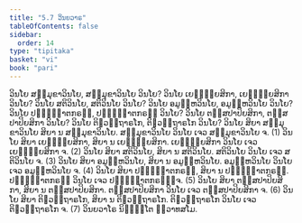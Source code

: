 ```yaml
---
title: "5.7 ວິນຍວາຣ"
tableOfContents: false
sidebar:
  order: 14
type: "tipitaka"
basket: "vi"
book: "pari"
---
```



<DynamicBreadcrumb />

<Division number="302" book="pari">

<Paragraph number="1288" book="pari">
ວິນໂຍ ສມ຺ມຸຂາວິນໂຍ, ສມ຺ມຸຂາວິນໂຍ ວິນໂຍ? ວິນໂຍ ເຍຠຸຍ຺ຍສິກາ, ເຍຠຸຍ຺ຍສິກາ ວິນໂຍ? ວິນໂຍ ສຕິວິນໂຍ, ສຕິວິນໂຍ ວິນໂຍ? ວິນໂຍ ອມູຬ຺ຫວິນໂຍ, ອມູຬ຺ຫວິນໂຍ ວິນໂຍ? ວິນໂຍ ປຏິຎ຺ຎາຕກຣຓໍ, ປຏິຎ຺ຎາຕກຣຓໍ ວິນໂຍ? ວິນໂຍ ຕສ຺ສປາປິຍສິກາ, ຕສ຺ສປາປິຍສິກາ ວິນໂຍ? ວິນໂຍ ຕິຓວຕ຺ຖາຣໂກ, ຕິຓວຕ຺ຖາຣໂກ ວິນໂຍ?
</Paragraph>

<Paragraph number="1289" book="pari">
ວິນໂຍ ສິຍາ ສມ຺ມຸຂາວິນໂຍ ສິຍາ ນ ສມ຺ມຸຂາວິນໂຍ. ສມ຺ມຸຂາວິນໂຍ ວິນໂຍ ເຈວ ສມ຺ມຸຂາວິນໂຍ ຈ. (1)
</Paragraph>

<Paragraph number="1290" book="pari">
ວິນໂຍ ສິຍາ ເຍຠຸຍ຺ຍສິກາ, ສິຍາ ນ ເຍຠຸຍ຺ຍສິກາ. ເຍຠຸຍ຺ຍສິກາ ວິນໂຍ ເຈວ ເຍຠຸຍ຺ຍສິກາ ຈ. (2)
</Paragraph>

<Paragraph number="1291" book="pari">
ວິນໂຍ ສິຍາ ສຕິວິນໂຍ, ສິຍາ ນ ສຕິວິນໂຍ. ສຕິວິນໂຍ ວິນໂຍ ເຈວ ສຕິວິນໂຍ ຈ. (3)
</Paragraph>

<Paragraph number="1292" book="pari">
ວິນໂຍ ສິຍາ ອມູຬ຺ຫວິນໂຍ, ສິຍາ ນ ອມູຬ຺ຫວິນໂຍ. ອມູຬ຺ຫວິນໂຍ ວິນໂຍ ເຈວ ອມູຬ຺ຫວິນໂຍ ຈ. (4)
</Paragraph>

<Paragraph number="1293" book="pari">
ວິນໂຍ ສິຍາ ປຏິຎ຺ຎາຕກຣຓໍ, ສິຍາ ນ ປຏິຎ຺ຎາຕກຣຓໍ. ປຏິຎ຺ຎາຕກຣຓໍ ວິນໂຍ ເຈວ ປຏິຎ຺ຎາຕກຣຓຎ຺ຈ. (5)
</Paragraph>

<Paragraph number="1294" book="pari">
ວິນໂຍ ສິຍາ ຕສ຺ສປາປິຍສິກາ, ສິຍາ ນ ຕສ຺ສປາປິຍສິກາ. ຕສ຺ສປາປິຍສິກາ ວິນໂຍ ເຈວ ຕສ຺ສປາປິຍສິກາ ຈ. (6)
</Paragraph>

<Paragraph number="1295" book="pari">
ວິນໂຍ ສິຍາ ຕິຓວຕ຺ຖາຣໂກ, ສິຍາ ນ ຕິຓວຕ຺ຖາຣໂກ. ຕິຓວຕ຺ຖາຣໂກ ວິນໂຍ ເຈວ ຕິຓວຕ຺ຖາຣໂກ ຈ. (7)

</Paragraph>
</Division>

<Paragraph number="1296" type="center" book="pari">
ວິນຍວາໂຣ ນິຏ຺ຐິໂຕ ທ຺ວາທສໂມ.
</Paragraph>